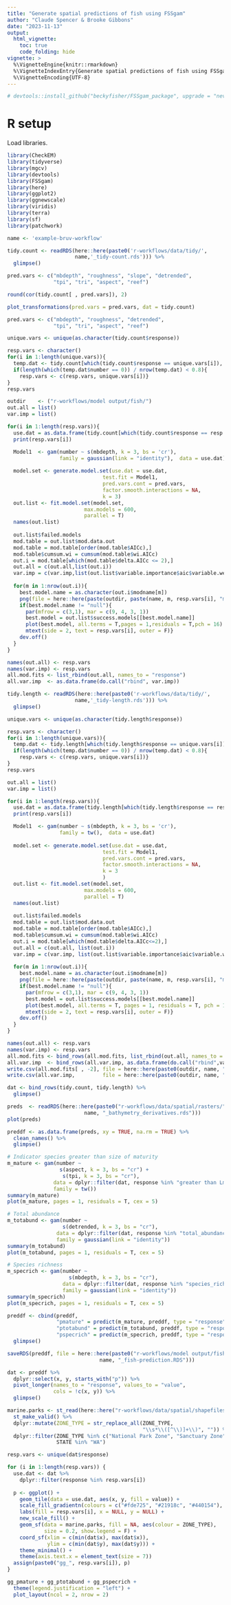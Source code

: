 ```yaml
---
title: "Generate spatial predictions of fish using FSSgam"
author: "Claude Spencer & Brooke Gibbons"
date: "2023-11-13"
output:
  html_vignette:
    toc: true
    code_folding: hide
vignette: >
  %\VignetteEngine{knitr::rmarkdown}
  %\VignetteIndexEntry{Generate spatial predictions of fish using FSSgam}
  %\VignetteEncoding{UTF-8}
---
```

```r
# devtools::install_github("beckyfisher/FSSgam_package", upgrade = "never")
```
# R setup
Load libraries.
```r
library(CheckEM)
library(tidyverse)
library(mgcv)
library(devtools)
library(FSSgam)
library(here)
library(ggplot2)
library(ggnewscale)
library(viridis)
library(terra)
library(sf)
library(patchwork)
```

```r
name <- 'example-bruv-workflow'
```

```r
tidy.count <- readRDS(here::here(paste0('r-workflows/data/tidy/', 
                      name,'_tidy-count.rds'))) %>%
  glimpse()
```

```r
pred.vars <- c("mbdepth", "roughness", "slope", "detrended",
               "tpi", "tri", "aspect", "reef") 
```

```r
round(cor(tidy.count[ , pred.vars]), 2)
```

```r
plot_transformations(pred.vars = pred.vars, dat = tidy.count)
```

```r
pred.vars <- c("mbdepth", "roughness", "detrended",
               "tpi", "tri", "aspect", "reef") 
```

```r
unique.vars <- unique(as.character(tidy.count$response))

resp.vars <- character()
for(i in 1:length(unique.vars)){
  temp.dat <- tidy.count[which(tidy.count$response == unique.vars[i]), ]
  if(length(which(temp.dat$number == 0)) / nrow(temp.dat) < 0.8){
    resp.vars <- c(resp.vars, unique.vars[i])}
}
resp.vars  
```

```r
outdir    <- ("r-workflows/model output/fish/") 
out.all = list()
var.imp = list()
```

```r
for(i in 1:length(resp.vars)){
  use.dat = as.data.frame(tidy.count[which(tidy.count$response == resp.vars[i]),])
  print(resp.vars[i])

  Model1  <- gam(number ~ s(mbdepth, k = 3, bs = 'cr'),
                 family = gaussian(link = "identity"),  data = use.dat)
  
  model.set <- generate.model.set(use.dat = use.dat,
                               test.fit = Model1,
                               pred.vars.cont = pred.vars,
                               factor.smooth.interactions = NA,
                               k = 3)
  out.list <- fit.model.set(model.set,
                         max.models = 600,
                         parallel = T)
  names(out.list)
  
  out.list$failed.models 
  mod.table = out.list$mod.data.out 
  mod.table = mod.table[order(mod.table$AICc),]
  mod.table$cumsum.wi = cumsum(mod.table$wi.AICc)
  out.i = mod.table[which(mod.table$delta.AICc <= 2),]
  out.all = c(out.all,list(out.i))
  var.imp = c(var.imp,list(out.list$variable.importance$aic$variable.weights.raw))
  
  for(m in 1:nrow(out.i)){
    best.model.name = as.character(out.i$modname[m])
    png(file = here::here(paste(outdir, paste(name, m, resp.vars[i], "mod_fits.png", sep = "_"), sep = "/")))
    if(best.model.name != "null"){
      par(mfrow = c(3,1), mar = c(9, 4, 3, 1))
      best.model = out.list$success.models[[best.model.name]]
      plot(best.model, all.terms = T,pages = 1,residuals = T,pch = 16)
      mtext(side = 2, text = resp.vars[i], outer = F)}  
    dev.off()
  }
}
```

```r
names(out.all) <- resp.vars
names(var.imp) <- resp.vars
all.mod.fits <- list_rbind(out.all, names_to = "response")
all.var.imp  <- as.data.frame(do.call("rbind", var.imp))
```

```r
tidy.length <- readRDS(here::here(paste0('r-workflows/data/tidy/', 
                      name,'_tidy-length.rds'))) %>%
  glimpse()
```

```r
unique.vars <- unique(as.character(tidy.length$response))

resp.vars <- character()
for(i in 1:length(unique.vars)){
  temp.dat <- tidy.length[which(tidy.length$response == unique.vars[i]), ]
  if(length(which(temp.dat$number == 0)) / nrow(temp.dat) < 0.8){
    resp.vars <- c(resp.vars, unique.vars[i])}
}
resp.vars 
```

```r
out.all = list()
var.imp = list()
```

```r
for(i in 1:length(resp.vars)){
  use.dat = as.data.frame(tidy.length[which(tidy.length$response == resp.vars[i]),])
  print(resp.vars[i])

  Model1  <- gam(number ~ s(mbdepth, k = 3, bs = 'cr'),
                 family = tw(),  data = use.dat)
  
  model.set <- generate.model.set(use.dat = use.dat,
                               test.fit = Model1,
                               pred.vars.cont = pred.vars,
                               factor.smooth.interactions = NA,
                               k = 3
                               )
  out.list <- fit.model.set(model.set,
                         max.models = 600,
                         parallel = T)
  names(out.list)
  
  out.list$failed.models
  mod.table = out.list$mod.data.out
  mod.table = mod.table[order(mod.table$AICc),]
  mod.table$cumsum.wi = cumsum(mod.table$wi.AICc)
  out.i = mod.table[which(mod.table$delta.AICc<=2),]
  out.all = c(out.all, list(out.i))
  var.imp = c(var.imp, list(out.list$variable.importance$aic$variable.weights.raw))
  
  for(m in 1:nrow(out.i)){
    best.model.name = as.character(out.i$modname[m])
    png(file = here::here(paste(outdir, paste(name, m, resp.vars[i], "mod_fits.png", sep = "_"), sep = "/")))
    if(best.model.name != "null"){
      par(mfrow = c(3,1), mar = c(9, 4, 3, 1))
      best.model = out.list$success.models[[best.model.name]]
      plot(best.model, all.terms = T, pages = 1, residuals = T, pch = 16)
      mtext(side = 2, text = resp.vars[i], outer = F)}  
    dev.off()
  }
}
```

```r
names(out.all) <- resp.vars
names(var.imp) <- resp.vars
all.mod.fits <- bind_rows(all.mod.fits, list_rbind(out.all, names_to = "response"))
all.var.imp  <- bind_rows(all.var.imp, as.data.frame(do.call("rbind",var.imp)))
write.csv(all.mod.fits[ , -2], file = here::here(paste0(outdir, name, "_all.mod.fits.csv")))
write.csv(all.var.imp,         file = here::here(paste0(outdir, name, "_all.var.imp.csv")))
```

```r
dat <- bind_rows(tidy.count, tidy.length) %>%
  glimpse()
```

```r
preds  <- readRDS(here::here(paste0("r-workflows/data/spatial/rasters/", 
                         name, "_bathymetry_derivatives.rds")))
plot(preds)
```

```r
preddf <- as.data.frame(preds, xy = TRUE, na.rm = TRUE) %>%
  clean_names() %>%
  glimpse()
```

```r
# Indicator species greater than size of maturity
m_mature <- gam(number ~ 
                 s(aspect, k = 3, bs = "cr") +
                  s(tpi, k = 3, bs = "cr"), 
               data = dplyr::filter(dat, response %in% "greater than Lm"), 
               family = tw())
summary(m_mature)
plot(m_mature, pages = 1, residuals = T, cex = 5)

# Total abundance
m_totabund <- gam(number ~ 
                  s(detrended, k = 3, bs = "cr"), 
                data = dplyr::filter(dat, response %in% "total_abundance"), 
                family = gaussian(link = "identity"))
summary(m_totabund)
plot(m_totabund, pages = 1, residuals = T, cex = 5)

# Species richness
m_specrich <- gam(number ~ 
                    s(mbdepth, k = 3, bs = "cr"), 
                  data = dplyr::filter(dat, response %in% "species_richness"), 
                  family = gaussian(link = "identity"))
summary(m_specrich)
plot(m_specrich, pages = 1, residuals = T, cex = 5)
```

```r
preddf <- cbind(preddf, 
                "pmature" = predict(m_mature, preddf, type = "response"),
                "ptotabund" = predict(m_totabund, preddf, type = "response"),
                "pspecrich" = predict(m_specrich, preddf, type = "response")) %>%
  glimpse()
```

```r
saveRDS(preddf, file = here::here(paste0("r-workflows/model output/fish/", 
                              name, "_fish-prediction.RDS")))
```

```r
dat <- preddf %>%
  dplyr::select(x, y, starts_with("p")) %>%
  pivot_longer(names_to = "response", values_to = "value",
               cols = !c(x, y)) %>%
  glimpse()
```

```r
marine.parks <- st_read(here::here("r-workflows/data/spatial/shapefiles/Collaborative_Australian_Protected_Areas_Database_(CAPAD)_2022_-_Marine.shp")) %>%
  st_make_valid() %>%
  dplyr::mutate(ZONE_TYPE = str_replace_all(ZONE_TYPE, 
                                            "\\s*\\([^\\)]+\\)", "")) %>%
  dplyr::filter(ZONE_TYPE %in% c("National Park Zone", "Sanctuary Zone"),
                STATE %in% "WA")
```

```r
resp.vars <- unique(dat$response)
```

```r
for (i in 1:length(resp.vars)) {
  use.dat <- dat %>%
    dplyr::filter(response %in% resp.vars[i])
  
  p <- ggplot() +
    geom_tile(data = use.dat, aes(x, y, fill = value)) +
    scale_fill_gradientn(colours = c("#fde725", "#21918c", "#440154"), na.value = "transparent") +
    labs(fill = resp.vars[i], x = NULL, y = NULL) +
    new_scale_fill() +                     
    geom_sf(data = marine.parks, fill = NA, aes(colour = ZONE_TYPE), 
            size = 0.2, show.legend = F) +
    coord_sf(xlim = c(min(dat$x), max(dat$x)),
             ylim = c(min(dat$y), max(dat$y))) +
    theme_minimal() +
    theme(axis.text.x = element_text(size = 7))
  assign(paste0("gg_", resp.vars[i]), p)
}
```

```r
gg_pmature + gg_ptotabund + gg_pspecrich +
  theme(legend.justification = "left") +
  plot_layout(ncol = 2, nrow = 2)
```
